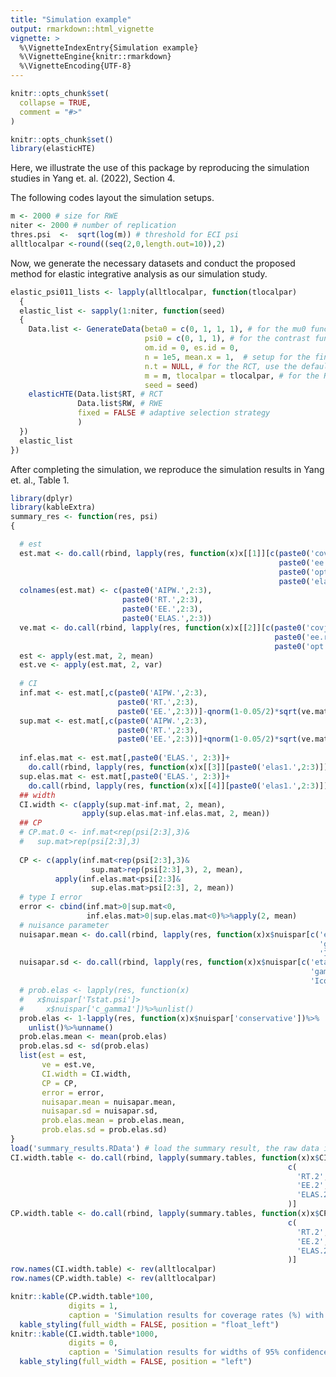 ```yaml
---
title: "Simulation example"
output: rmarkdown::html_vignette
vignette: >
  %\VignetteIndexEntry{Simulation example}
  %\VignetteEngine{knitr::rmarkdown}
  %\VignetteEncoding{UTF-8}
---
```


```r
knitr::opts_chunk$set(
  collapse = TRUE,
  comment = "#>"
)
```

```r
knitr::opts_chunk$set()
library(elasticHTE)
```
Here, we illustrate the use of this package by reproducing the simulation studies in Yang et. al. (2022), Section 4.

The following codes layout the simulation setups.
```r
m <- 2000 # size for RWE
niter <- 2000 # number of replication
thres.psi  <-  sqrt(log(m)) # threshold for ECI psi
alltlocalpar <-round((seq(2,0,length.out=10)),2)
```
Now, we generate the necessary datasets and conduct the proposed method for elastic integrative analysis as our simulation study.
```r
elastic_psi011_lists <- lapply(alltlocalpar, function(tlocalpar)
  {
  elastic_list <- sapply(1:niter, function(seed)
  {
    Data.list <- GenerateData(beta0 = c(0, 1, 1, 1), # for the mu0 function
                              psi0 = c(0, 1, 1), # for the contrast function
                              om.id = 0, es.id = 0,
                              n = 1e5, mean.x = 1,  # setup for the finite population
                              n.t = NULL, # for the RCT, use the default sample size
                              m = m, tlocalpar = tlocalpar, # for the RWE
                              seed = seed)
    elasticHTE(Data.list$RT, # RCT
               Data.list$RW, # RWE
               fixed = FALSE # adaptive selection strategy
               )
  })
  elastic_list
})
```
After completing the simulation, we reproduce the simulation results in Yang et. al., Table 1.
```r
library(dplyr)
library(kableExtra)
summary_res <- function(res, psi)
{

  # est
  est.mat <- do.call(rbind, lapply(res, function(x)x[[1]][c(paste0('covj.t.',2:3),
                                                            paste0('ee.rt(ml).',2:3),
                                                            paste0('opt.ee(ml).',2:3),
                                                            paste0('elas.',2:3))]))
  colnames(est.mat) <- c(paste0('AIPW.',2:3),
                         paste0('RT.',2:3),
                         paste0('EE.',2:3),
                         paste0('ELAS.',2:3))
  ve.mat <- do.call(rbind, lapply(res, function(x)x[[2]][c(paste0('covj.t.',2:3),
                                                           paste0('ee.rt(ml).',2:3),
                                                           paste0('opt.ee(ml).',2:3))]))
  est <- apply(est.mat, 2, mean)
  est.ve <- apply(est.mat, 2, var)
  
  # CI
  inf.mat <- est.mat[,c(paste0('AIPW.',2:3),
                        paste0('RT.',2:3),
                        paste0('EE.',2:3))]-qnorm(1-0.05/2)*sqrt(ve.mat)
  sup.mat <- est.mat[,c(paste0('AIPW.',2:3),
                        paste0('RT.',2:3),
                        paste0('EE.',2:3))]+qnorm(1-0.05/2)*sqrt(ve.mat)
  
  inf.elas.mat <- est.mat[,paste0('ELAS.', 2:3)]+
    do.call(rbind, lapply(res, function(x)x[[3]][paste0('elas1.',2:3)]))
  sup.elas.mat <- est.mat[,paste0('ELAS.', 2:3)]+
    do.call(rbind, lapply(res, function(x)x[[4]][paste0('elas1.',2:3)]))
  ## width
  CI.width <- c(apply(sup.mat-inf.mat, 2, mean),
                apply(sup.elas.mat-inf.elas.mat, 2, mean))
  ## CP
  # CP.mat.0 <- inf.mat<rep(psi[2:3],3)&
  #   sup.mat>rep(psi[2:3],3)
  
  CP <- c(apply(inf.mat<rep(psi[2:3],3)&
                  sup.mat>rep(psi[2:3],3), 2, mean),
          apply(inf.elas.mat<psi[2:3]&
                  sup.elas.mat>psi[2:3], 2, mean))
  # type I error 
  error <- cbind(inf.mat>0|sup.mat<0,
                 inf.elas.mat>0|sup.elas.mat<0)%>%apply(2, mean)
  # nuisance parameter
  nuisapar.mean <- do.call(rbind, lapply(res, function(x)x$nuispar[c('eta1', 'eta2', 'eta3',
                                                                     'gamma1','c_gamma1',
                                                                     'Icomb1','Icomb2','Icomb3')]))%>%apply(2, mean)
  nuisapar.sd <- do.call(rbind, lapply(res, function(x)x$nuispar[c('eta1', 'eta2', 'eta3',
                                                                   'gamma1','c_gamma1',
                                                                   'Icomb1','Icomb2','Icomb3')]))%>%apply(2, sd)
  # prob.elas <- lapply(res, function(x)
  #   x$nuispar['Tstat.psi']>
  #     x$nuispar['c_gamma1'])%>%unlist()
  prob.elas <- 1-lapply(res, function(x)x$nuispar['conservative'])%>%
    unlist()%>%unname()
  prob.elas.mean <- mean(prob.elas)
  prob.elas.sd <- sd(prob.elas)
  list(est = est,
       ve = est.ve,
       CI.width = CI.width,
       CP = CP,
       error = error,
       nuisapar.mean = nuisapar.mean,
       nuisapar.sd = nuisapar.sd,
       prob.elas.mean = prob.elas.mean,
       prob.elas.sd = prob.elas.sd)
}
load('summary_results.RData') # load the summary result, the raw data is stored in the data-raw folder
CI.width.table <- do.call(rbind, lapply(summary.tables, function(x)x$CI.width))[, 
                                                              c(
                                                                'RT.2', 'RT.3',
                                                                'EE.2', 'EE.3',
                                                                'ELAS.2', 'ELAS.3'
                                                              )]
CP.width.table <- do.call(rbind, lapply(summary.tables, function(x)x$CP))[, 
                                                              c(
                                                                'RT.2', 'RT.3',
                                                                'EE.2', 'EE.3',
                                                                'ELAS.2', 'ELAS.3'
                                                              )]
row.names(CI.width.table) <- rev(alltlocalpar)
row.names(CP.width.table) <- rev(alltlocalpar)
```
```r
knitr::kable(CP.width.table*100,
             digits = 1,
             caption = 'Simulation results for coverage rates (%) with nonzero effect modification  $\\psi_1=\\psi_2=1$')%>%
  kable_styling(full_width = FALSE, position = "float_left")
knitr::kable(CI.width.table*1000,
             digits = 0,
             caption = 'Simulation results for widths of 95% confidence intervals ($\\times 10^{-3}$) with nonzero effect modification  $\\psi_1=\\psi_2=1$')%>%
  kable_styling(full_width = FALSE, position = "left")
```
